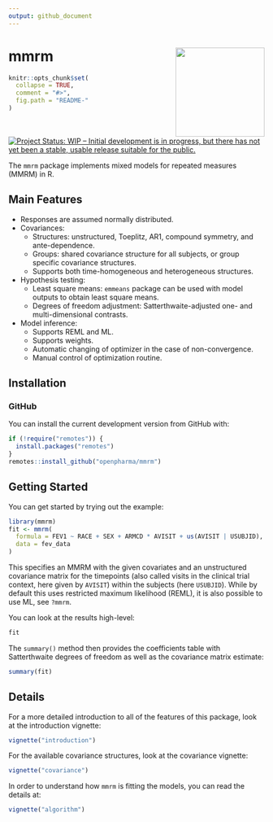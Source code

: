 ```yaml
---
output: github_document
---
```

<!-- markdownlint-disable-file -->
<!-- README.md is generated from README.Rmd. Please edit that file -->

# mmrm  <img src="man/figures/logo.svg" align="right" width="175" />

```r
knitr::opts_chunk$set(
  collapse = TRUE,
  comment = "#>",
  fig.path = "README-"
)
```

[![Project Status: WIP – Initial development is in progress, but there has not yet been a stable, usable release suitable for the public.](https://www.repostatus.org/badges/latest/wip.svg)](https://www.repostatus.org/#wip)
\

The `mmrm` package implements mixed models for repeated measures (MMRM) in R.

## Main Features

* Responses are assumed normally distributed.
* Covariances: 
  * Structures: unstructured, Toeplitz, AR1, compound symmetry, and ante-dependence.
  * Groups: shared covariance structure for all subjects, or group specific covariance structures.
  * Supports both time-homogeneous and heterogeneous structures.
* Hypothesis testing:
  * Least square means: `emmeans` package can be used with model outputs to obtain
least square means.
  * Degrees of freedom adjustment: Satterthwaite-adjusted one- and multi-dimensional contrasts.
* Model inference:
  * Supports REML and ML.
  * Supports weights. 
  * Automatic changing of optimizer in the case of non-convergence.
  * Manual control of optimization routine.

## Installation

### GitHub

You can install the current development version from GitHub with:

```r
if (!require("remotes")) {
  install.packages("remotes")
}
remotes::install_github("openpharma/mmrm")
```

## Getting Started

You can get started by trying out the example:

```r
library(mmrm)
fit <- mmrm(
  formula = FEV1 ~ RACE + SEX + ARMCD * AVISIT + us(AVISIT | USUBJID),
  data = fev_data
)
```

This specifies an MMRM with the given covariates and an unstructured covariance
matrix for the timepoints (also called visits in the clinical trial context, here
given by `AVISIT`) within the subjects (here `USUBJID`). While by default this uses
restricted maximum likelihood (REML), it is also possible to use ML, see `?mmrm`.

You can look at the results high-level:

```r
fit
```

The `summary()` method then provides the coefficients table with Satterthwaite
degrees of freedom as well as the covariance matrix estimate:

```r
summary(fit)
```

## Details

For a more detailed introduction to all of the features of this package, look
at the introduction vignette:

```r
vignette("introduction")
```

For the available covariance structures, look at the covariance vignette:

```r
vignette("covariance")
```

In order to understand how `mmrm` is fitting the models, you can read the details
at:

```r
vignette("algorithm")
```
